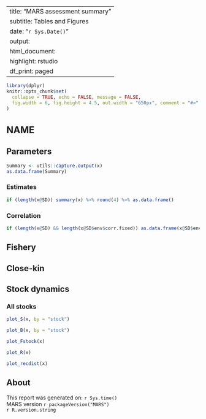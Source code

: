 
---
title: "MARS assessment summary"
subtitle: Tables and Figures
date: "`r Sys.Date()`"
output:
  html_document:
    highlight: rstudio
    df_print: paged
---

<style type="text/css">
h1 { /* Header 1 */
  font-size: 24px;
}
</style>

```r
library(dplyr)
knitr::opts_chunk$set(
  collapse = TRUE, echo = FALSE, message = FALSE,
  fig.width = 6, fig.height = 4.5, out.width = "650px", comment = "#>"
)
```

# NAME {.tabset}

## Parameters

```r
Summary <- utils::capture.output(x)
as.data.frame(Summary)
```

### Estimates 

```r
if (length(x@SD)) summary(x) %>% round(4) %>% as.data.frame()
```

### Correlation

```r
if (length(x@SD) && length(x@SD$env$corr.fixed)) as.data.frame(x@SD$env$corr.fixed)
```

<!-- *ADD HESSIAN RMD* -->

## Fishery {.tabset}

<!-- *ADD FISHERY RMD* -->

<!-- *ADD SURVEY RMD* -->

<!-- *ADD SC RMD* -->

## Close-kin

<!-- *ADD TAG MOV RMD* -->

## Stock dynamics {.tabset}

### All stocks

```r
plot_S(x, by = "stock")
```

```r
plot_B(x, by = "stock")
```

```r
plot_Fstock(x)
```

```r
plot_R(x)
```

```r
plot_recdist(x)
```

<!-- *ADD SRR RMD* -->

<!-- *ADD STOCK REGION RMD* -->

<!-- *ADD MOVEMENT RMD* -->


## About

This report was generated on: `r Sys.time()`<br />
MARS version `r packageVersion("MARS")`<br />
`r R.version.string`
